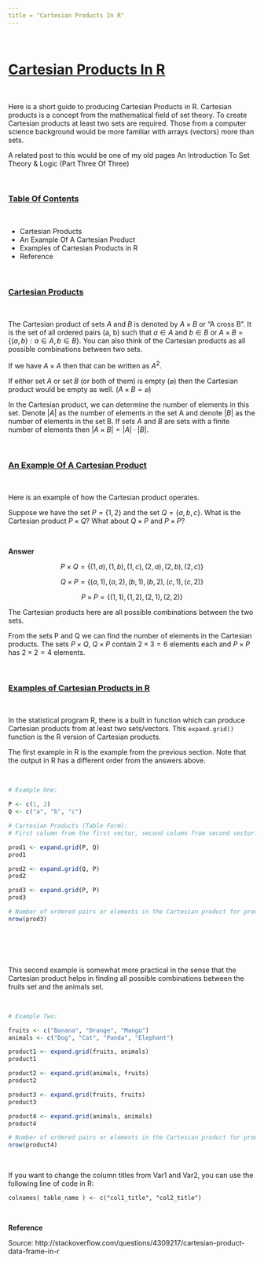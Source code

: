 ```yaml
---
title = "Cartesian Products In R"
---
```


&nbsp;

# <u>Cartesian Products In R</u>

&nbsp;

Here is a short guide to producing Cartesian Products in R. Cartesian products is a concept from the mathematical field of set theory. To create Cartesian products at least two sets are required. Those from a computer science background would be more familiar with arrays (vectors) more than sets.

A related post to this would be one of my old pages An Introduction To Set Theory & Logic (Part Three Of Three)

&nbsp;

### <u>Table Of Contents</u>

&nbsp;

* Cartesian Products
* An Example Of A Cartesian Product
* Examples of Cartesian Products in R
* Reference

&nbsp;

### <u>Cartesian Products</u>

&nbsp;

The Cartesian product of sets $A$ and $B$ is denoted by $A \times B$ or "A cross B". It is the set of all ordered pairs (a, b) such that $a \in A$ and $b \in B$ or $A \times B = \{(a, b) : a \in A, b\in B\}$. You can also think of the Cartesian products as all possible combinations between two sets.

If we have $A \times A$ then that can be written as $A^{2}$.

If either set $A$ or set $B$ (or both of them) is empty ($\varnothing$) then the Cartesian product would be empty as well. ($A \times B = \varnothing$)

In the Cartesian product, we can determine the number of elements in this set. Denote $|A|$ as the number of elements in the set A and denote $|B|$ as the number of elements in the set B. If sets $A$ and $B$ are sets with a finite number of elements then $|A \times B| = |A| \cdot |B|$.

&nbsp;

### <u>An Example Of A Cartesian Product</u>

&nbsp;

Here is an example of how the Cartesian product operates.

Suppose we have the set $P = \{1, 2\}$ and the set $Q = \{a, b, c\}$. What is the Cartesian product $P \times Q$? What about $Q \times P$ and $P \times P$?

&nbsp;

**Answer**

$$P \times Q = \{ (1, a), (1, b), (1, c), (2, a), (2, b), (2, c)\}$$

$$Q \times P = \{ (a, 1), (a, 2), (b, 1), (b, 2), (c, 1), (c, 2) \}$$

$$P \times P = \{ (1, 1), (1, 2), (2, 1), (2, 2)\}$$

The Cartesian products here are all possible combinations between the two sets.

From the sets P and Q we can find the number of elements in the Cartesian products. The sets $P \times Q$, $Q \times P$ contain $2 \times 3 = 6$ elements each and $P \times P$ has $2 \times 2 = 4$ elements.

&nbsp;

### <u>Examples of Cartesian Products in R</u>

&nbsp;

In the statistical program R, there is a built in function which can produce Cartesian products from at least two sets/vectors. This `expand.grid()` function is the R version of Cartesian products.

The first example in R is the example from the previous section. Note that the output in R has a different order from the answers above.

&nbsp;

```r
# Example One:

P <- c(1, 2)
Q <- c("a", "b", "c")

# Cartesian Products (Table Form):
# First column from the first vector, second column from second vector.

prod1 <- expand.grid(P, Q)
prod1

prod2 <- expand.grid(Q, P)
prod2

prod3 <- expand.grid(P, P)
prod3

# Number of ordered pairs or elements in the Cartesian product for product4:
nrow(prod3)





```

&nbsp;

This second example is somewhat more practical in the sense that the Cartesian product helps in finding all possible combinations between the fruits set and the animals set.

&nbsp;

```r
# Example Two:

fruits <- c("Banana", "Orange", "Mango")
animals <- c("Dog", "Cat", "Panda", "Elephant")

product1 <- expand.grid(fruits, animals)
product1

product2 <- expand.grid(animals, fruits)
product2

product3 <- expand.grid(fruits, fruits)
product3

product4 <- expand.grid(animals, animals)
product4

# Number of ordered pairs or elements in the Cartesian product for product4:
nrow(product4)
```

&nbsp;

If you want to change the column titles from Var1 and Var2, you can use the following line of code in R:

```
colnames( table_name ) <- c("col1_title", "col2_title")
```

&nbsp;

**Reference**

Source: http://stackoverflow.com/questions/4309217/cartesian-product-data-frame-in-r
